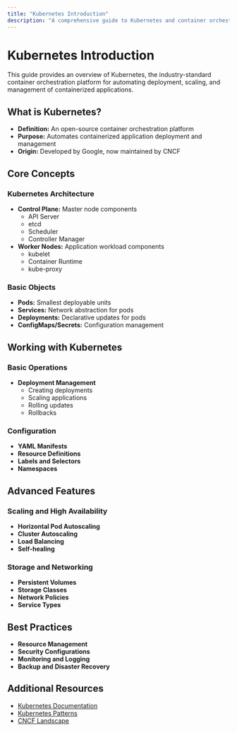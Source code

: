```yaml
---
title: "Kubernetes Introduction"
description: "A comprehensive guide to Kubernetes and container orchestration fundamentals."
---
```


# Kubernetes Introduction

This guide provides an overview of Kubernetes, the industry-standard container orchestration platform for automating deployment, scaling, and management of containerized applications.

## What is Kubernetes?

- **Definition:** An open-source container orchestration platform
- **Purpose:** Automates containerized application deployment and management
- **Origin:** Developed by Google, now maintained by CNCF

## Core Concepts

### Kubernetes Architecture

- **Control Plane:** Master node components
  - API Server
  - etcd
  - Scheduler
  - Controller Manager
- **Worker Nodes:** Application workload components
  - kubelet
  - Container Runtime
  - kube-proxy

### Basic Objects

- **Pods:** Smallest deployable units
- **Services:** Network abstraction for pods
- **Deployments:** Declarative updates for pods
- **ConfigMaps/Secrets:** Configuration management

## Working with Kubernetes

### Basic Operations

- **Deployment Management**
  - Creating deployments
  - Scaling applications
  - Rolling updates
  - Rollbacks

### Configuration

- **YAML Manifests**
- **Resource Definitions**
- **Labels and Selectors**
- **Namespaces**

## Advanced Features

### Scaling and High Availability

- **Horizontal Pod Autoscaling**
- **Cluster Autoscaling**
- **Load Balancing**
- **Self-healing**

### Storage and Networking

- **Persistent Volumes**
- **Storage Classes**
- **Network Policies**
- **Service Types**

## Best Practices

- **Resource Management**
- **Security Configurations**
- **Monitoring and Logging**
- **Backup and Disaster Recovery**

## Additional Resources

- [Kubernetes Documentation](https://kubernetes.io/docs/home/)
- [Kubernetes Patterns](https://k8spatterns.io/)
- [CNCF Landscape](https://landscape.cncf.io/)